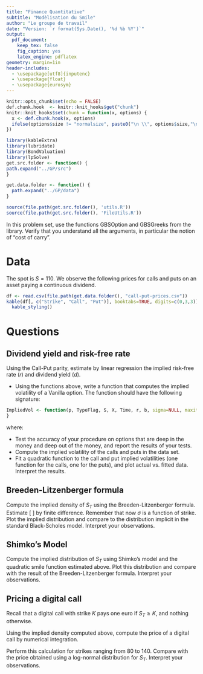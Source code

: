 ```yaml
---
title: "Finance Quantitative"
subtitle: "Modèlisation du Smile"
author: "Le groupe de travail"
date: "Version: `r format(Sys.Date(), '%d %b %Y')`"
output:
  pdf_document:
    keep_tex: false
    fig_caption: yes
    latex_engine: pdflatex
geometry: margin=1in
header-includes:
  - \usepackage[utf8]{inputenc}
  - \usepackage{float}
  - \usepackage{eurosym}
---
```


```r
knitr::opts_chunk$set(echo = FALSE)
def.chunk.hook  <- knitr::knit_hooks$get("chunk")
knitr::knit_hooks$set(chunk = function(x, options) {
  x <- def.chunk.hook(x, options)
  ifelse(options$size != "normalsize", paste0("\n \\", options$size,"\n\n", x, "\n\n \\normalsize"), x)
})
```

```r
library(kableExtra)
library(lubridate)
library(BondValuation)
library(lpSolve)
get.src.folder <- function() {
path.expand("../GP/src")
}

get.data.folder <- function() {
  path.expand("../GP/data")
}

source(file.path(get.src.folder(), 'utils.R'))
source(file.path(get.src.folder(), 'FileUtils.R'))
```

In this problem set, use the functions GBSOption and GBSGreeks from the \texttt{fOptions} library. Verify that you understand all the arguments, in particular the notion of "cost of carry".


# Data

The spot is $S=110$. We observe the following prices for calls and puts on an asset paying a continuous dividend.

```r
df <- read.csv(file.path(get.data.folder(), "call-put-prices.csv"))
kable(df[, c("Strike", "Call", "Put")], booktabs=TRUE, digits=c(0,3,3)) %>%
  kable_styling()
```


# Questions

## Dividend yield and risk-free rate

Using the Call-Put parity, estimate by linear regression the implied risk-free rate ($r$) and dividend yield ($d$).

- Using the functions above, write a function that computes the implied volatility of a Vanilla option. The function should have the following signature:

```r
ImpliedVol <- function(p, TypeFlag, S, X, Time, r, b, sigma=NULL, maxiter=500, tol=1.e-5) {
}
```

where:
\begin{description}
\item[$p$] price of the option
\item[$sigma$] an optional initial value for the volatility
\item[$maxiter$] an optional maximum number of iterations
\item[$tol$] an optional tolerance for the error $|g(\sigma)|$.
\end{description}

- Test the accuracy of your procedure on options that are deep in the money and deep out of the money, and report the results of your tests.
- Compute the implied volatility of the calls and puts in the data set.
- Fit a quadratic function to the call and put implied volatilities (one function for the calls, one for the puts), and plot actual vs. fitted data. Interpret the results.


## Breeden-Litzenberger formula

Compute the implied density of $S_T$ using the Breeden-Litzenberger formula. Estimate 
\[
\frac{\partial^2 f}{\partial K^2}
\]
by finite difference. Remember that now $\sigma$ is a function of strike. Plot the implied distribution and compare to the distribution implicit in the standard Black-Scholes model. Interpret your observations.

## Shimko's Model

Compute the implied distribution of $S_T$ using Shimko's model and the quadratic smile function estimated above.
Plot this distribution and compare with the result of the Breeden-Litzenberger formula. Interpret your observations.


## Pricing a digital call

Recall that a digital call with strike $K$ pays one euro if $S_T \geq K$, and nothing otherwise.

Using the implied density computed above, compute the price of a digital call by numerical integration.

Perform this calculation for strikes ranging from 80 to 140. Compare with the price obtained using a log-normal distribution for $S_T$. Interpret your observations.
